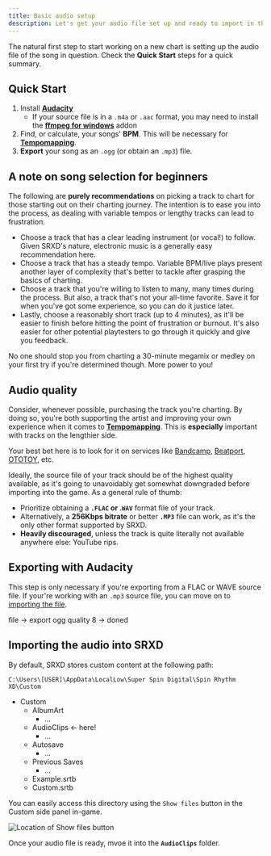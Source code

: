 ```yaml
---
title: Basic audio setup
description: Let's get your audio file set up and ready to import in the editor!
---
```



The natural first step to start working on a new chart is setting up the audio file of the song in question.
Check the **Quick Start** steps for a quick summary.

## Quick Start

1. Install **[Audacity](https://www.audacityteam.org/download/)**
    - If your source file is in a `.m4a` or `.aac` format, you may need to install the **[ffmpeg for windows](https://support.audacityteam.org/basics/installing-ffmpeg)** addon
2. Find, or calculate, your songs' **BPM**. This will be necessary for **[Tempomapping](../tempomapping)**.
3. **Export** your song as an `.ogg` (or obtain an `.mp3`) file.

## A note on song selection for beginners

The following are **purely recommendations** on picking a track to chart for those starting out on their charting journey.
The intention is to ease you into the process, as dealing with variable tempos or lengthy tracks can lead to frustration.

- Choose a track that has a clear leading instrument (or vocal!) to follow. Given SRXD's nature, electronic music is a generally easy recommendation here.
- Choose a track that has a steady tempo. Variable BPM/live plays present another layer of complexity that's better to tackle after grasping the basics of charting.
- Choose a track that you're willing to listen to many, many times during the process. But also, a track that's not your all-time favorite.
Save it for when you've got some experience, so you can do it justice later.
- Lastly, choose a reasonably short track (up to 4 minutes), as it'll be easier to finish before hitting the point of frustration or burnout. It's also easier
for other potential playtesters to go through it quickly and give you feedback.

No one should stop you from charting a 30-minute megamix or medley on your first try if you're determined though. More power to you!

## Audio quality

<Aside type='tip' title='Hey!'>

Consider, whenever possible, purchasing the track you're charting. By doing so, you're both supporting the artist and improving your own experience
when it comes to **[Tempomapping](../tempomapping)**. This is **especially** important with tracks on the lengthier side.

Your best bet here is to look for it on services like [Bandcamp](https://bandcamp.com/), [Beatport](https://www.beatport.com/), [OTOTOY](https://ototoy.jp/), etc. 

</Aside>

Ideally, the source file of your track should be of the highest quality available, as it's going to unavoidably get somewhat downgraded before importing
into the game. As a general rule of thumb: 
- Prioritize obtaining a **`.FLAC` or .`WAV`** format file of your track. 
- Alternatively, a **256Kbps bitrate** or better **`.MP3`** file can work, as it's the only other format supported by SRXD.
- **Heavily discouraged**, unless the track is quite literally not available anywhere else: YouTube rips.

## Exporting with Audacity

<Aside type='note'>

This step is only necessary if you're exporting from a FLAC or WAVE source file.
If your're working with an `.mp3` source file, you can move on to [importing the file](#importing-the-audio-into-srxd).

</Aside>

file -> export ogg quality 8 -> doned

## Importing the audio into SRXD

By default, SRXD stores custom content at the following path:
```
C:\Users\[USER]\AppData\LocalLow\Super Spin Digital\Spin Rhythm XD\Custom
```

<FileTree>

- Custom
    - AlbumArt 
        - ...
    - AudioClips ← here!
        - ...
    - Autosave
        - ...
    - Previous&nbsp;Saves 
        - ...
    - Example.srtb
    - Custom.srtb

</FileTree>

You can easily access this directory using the `Show files` button in the Custom side panel in-game.

<Image src={panelImage} alt="Location of Show files button" width={512} decoding='async' loading='lazy' />

Once your audio file is ready, mvoe it into the **`AudioClips`** folder.